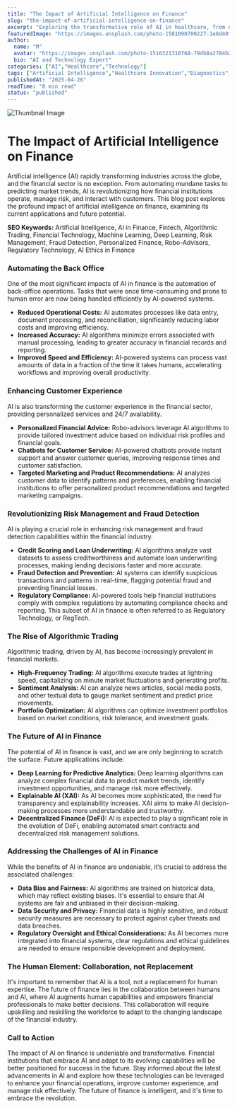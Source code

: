 ```yaml
---
title: "The Impact of Artificial Intelligence on Finance"
slug: "the-impact-of-artificial-intelligence-on-finance"
excerpt: "Exploring the transformative role of AI in healthcare, from diagnostics to drug discovery."
featuredImage: "https://images.unsplash.com/photo-1581090700227-1e8d40f0a436"
author:
  name: "M"
  avatar: "https://images.unsplash.com/photo-1516321310768-79db8a2784b2"
  bio: "AI and Technology Expert"
categories: ["AI","Healthcare","Technology"]
tags: ["Artificial Intelligence","Healthcare Innovation","Diagnostics","Drug Discovery"]
publishedAt: "2025-04-26"
readTime: "8 min read"
status: "published"
---
```


![Thumbnail Image](https://images.unsplash.com/photo-1581090700227-1e8d40f0a436 "AI in Healthcare")

# The Impact of Artificial Intelligence on Finance

Artificial intelligence (AI)  rapidly transforming industries across the globe, and the financial sector is no exception. From automating mundane tasks to predicting market trends, AI is revolutionizing how financial institutions operate, manage risk, and interact with customers. This blog post explores the profound impact of artificial intelligence on finance, examining its current applications and future potential.

**SEO Keywords:** Artificial Intelligence, AI in Finance, Fintech, Algorithmic Trading, Financial Technology, Machine Learning, Deep Learning, Risk Management, Fraud Detection, Personalized Finance, Robo-Advisors, Regulatory Technology, AI Ethics in Finance

### Automating the Back Office

One of the most significant impacts of AI in finance is the automation of back-office operations.  Tasks that were once time-consuming and prone to human error are now being handled efficiently by AI-powered systems.

* **Reduced Operational Costs:** AI automates processes like data entry, document processing, and reconciliation, significantly reducing labor costs and improving efficiency.
* **Increased Accuracy:**  AI algorithms minimize errors associated with manual processing, leading to greater accuracy in financial records and reporting.
* **Improved Speed and Efficiency:** AI-powered systems can process vast amounts of data in a fraction of the time it takes humans, accelerating workflows and improving overall productivity.


### Enhancing Customer Experience

AI is also transforming the customer experience in the financial sector, providing personalized services and 24/7 availability.

* **Personalized Financial Advice:** Robo-advisors leverage AI algorithms to provide tailored investment advice based on individual risk profiles and financial goals.
* **Chatbots for Customer Service:** AI-powered chatbots provide instant support and answer customer queries, improving response times and customer satisfaction.
* **Targeted Marketing and Product Recommendations:** AI analyzes customer data to identify patterns and preferences, enabling financial institutions to offer personalized product recommendations and targeted marketing campaigns.


### Revolutionizing Risk Management and Fraud Detection

AI is playing a crucial role in enhancing risk management and fraud detection capabilities within the financial industry.

* **Credit Scoring and Loan Underwriting:** AI algorithms analyze vast datasets to assess creditworthiness and automate loan underwriting processes, making lending decisions faster and more accurate.
* **Fraud Detection and Prevention:** AI systems can identify suspicious transactions and patterns in real-time, flagging potential fraud and preventing financial losses.
* **Regulatory Compliance:**  AI-powered tools help financial institutions comply with complex regulations by automating compliance checks and reporting. This subset of AI in finance is often referred to as Regulatory Technology, or RegTech.


### The Rise of Algorithmic Trading

Algorithmic trading, driven by AI, has become increasingly prevalent in financial markets.

* **High-Frequency Trading:** AI algorithms execute trades at lightning speed, capitalizing on minute market fluctuations and generating profits.
* **Sentiment Analysis:** AI can analyze news articles, social media posts, and other textual data to gauge market sentiment and predict price movements.
* **Portfolio Optimization:** AI algorithms can optimize investment portfolios based on market conditions, risk tolerance, and investment goals.


### The Future of AI in Finance

The potential of AI in finance is vast, and we are only beginning to scratch the surface.  Future applications include:

* **Deep Learning for Predictive Analytics:** Deep learning algorithms can analyze complex financial data to predict market trends, identify investment opportunities, and manage risk more effectively.
* **Explainable AI (XAI):** As AI becomes more sophisticated, the need for transparency and explainability increases. XAI aims to make AI decision-making processes more understandable and trustworthy.
* **Decentralized Finance (DeFi):**  AI is expected to play a significant role in the evolution of DeFi, enabling automated smart contracts and decentralized risk management solutions.


### Addressing the Challenges of AI in Finance

While the benefits of AI in finance are undeniable, it’s crucial to address the associated challenges:

* **Data Bias and Fairness:** AI algorithms are trained on historical data, which may reflect existing biases.  It's essential to ensure that AI systems are fair and unbiased in their decision-making.
* **Data Security and Privacy:**  Financial data is highly sensitive, and robust security measures are necessary to protect against cyber threats and data breaches.
* **Regulatory Oversight and Ethical Considerations:** As AI becomes more integrated into financial systems, clear regulations and ethical guidelines are needed to ensure responsible development and deployment.


### The Human Element:  Collaboration, not Replacement

It's important to remember that AI is a tool, not a replacement for human expertise.  The future of finance lies in the collaboration between humans and AI, where AI augments human capabilities and empowers financial professionals to make better decisions.  This collaboration will require upskilling and reskilling the workforce to adapt to the changing landscape of the financial industry.


### Call to Action

The impact of AI on finance is undeniable and transformative.  Financial institutions that embrace AI and adapt to its evolving capabilities will be better positioned for success in the future.  Stay informed about the latest advancements in AI and explore how these technologies can be leveraged to enhance your financial operations, improve customer experience, and manage risk effectively.  The future of finance is intelligent, and it's time to embrace the revolution.
